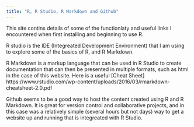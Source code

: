 ```yaml
---
title: "R, R Studio, R Markdown and Github"
---
```


This site contins details of some of the functionlaty and useful links I encountered when first installing and beginning to use R.

R studio is the IDE (Integreated Development Environment) that I am using to explore some of the basics of R, and R Markdown.

R Markdown is a markup language that can be used in R Studio to create documentation that can then be presented in multiple formats, such as html in the case of this website. Here is a useful [Cheat Sheet] https://www.rstudio.com/wp-content/uploads/2016/03/rmarkdown-cheatsheet-2.0.pdf

Github seems to be a good way to host the content created using R and R Markdown.  It is great for version control and collaborative projects, and in this case was a relatively simple (several hours but not days) way to get a website up and running that is integreated with R Studio. 